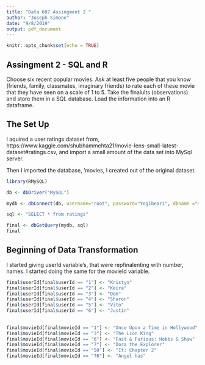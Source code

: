 ---
title: "Data 607 Assingment 2 "
author: "Joseph Simone"
date: "9/8/2019"
output: pdf_document
---

```{r setup, include=FALSE}
knitr::opts_chunk$set(echo = TRUE)
```

## Assingment 2 - SQL and R 

Choose six recent popular movies. Ask at least five people that you know (friends, family, classmates,
imaginary friends) to rate each of these movie that they have seen on a scale of 1 to 5. Take the finalults
(observations) and store them in a SQL database. Load the information into an R dataframe.

## The Set Up 

I aquired a user ratings dataset from, https://www.kaggle.com/shubhammehta21/movie-lens-small-latest-dataset#ratings.csv, and import a small amount of the data set into MySql server.

Then I imported the database, 'movies, I created out of the original dataset.

```{r}
library(RMySQL)
```


```{r}
db <- dbDriver("MySQL")
```

```{r}
mydb <- dbConnect(db, username="root", password="Yogibear1", dbname ="movies", host="localhost")
```

```{r}
sql <- "SELECT * from ratings"
```

```{r}
final <- dbGetQuery(mydb, sql)
final
```


## Beginning of Data Transformation 
I started giving userId variable's, that were repfinalenting with number, names. I started doing the same for the movieId variable.
```{r}
final$userId[final$userId == "1"] <- "Kristyn"
final$userId[final$userId == "2"] <- "Keira"
final$userId[final$userId == "3"] <- "Dom"
final$userId[final$userId == "4"] <- "Sharon"
final$userId[final$userId == "5"] <- "Vito"
final$userId[final$userId == "6"] <- "Justin"
 
 
final$movieId[final$movieId == "1"] <- "Once Upon a Time in Hollywood"
final$movieId[final$movieId == "3"] <- "The Lion King"
final$movieId[final$movieId == "6"] <- "Fast & Furious: Hobbs & Shaw"
final$movieId[final$movieId == "7"] <- "Dora the Explorer"
final$movieId[final$movieId == "50"] <- "It: Chapter 2"
final$movieId[final$movieId == "70"] <- "Angel has"
```

